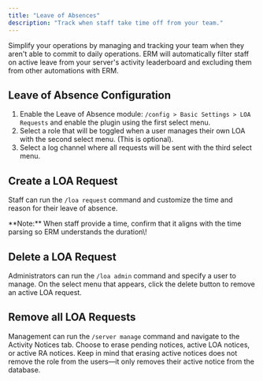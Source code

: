 ```yaml
---
title: "Leave of Absences"
description: "Track when staff take time off from your team."
---
```


Simplify your operations by managing and tracking your team when they aren't able to commit to daily operations. ERM will automatically filter staff on active leave from your server's activity leaderboard and excluding them from other automations with ERM.

## Leave of Absence Configuration

1. Enable the Leave of Absence module: `/config > Basic Settings > LOA Requests` and enable the plugin using the first select menu.
2. Select a role that will be toggled when a user manages their own LOA with the second select menu. (This is optional).
3. Select a log channel where all requests will be sent with the third select menu.

## Create a LOA Request

Staff can run the `/loa request` command and customize the time and reason for their leave of absence.

<Info>
  **Note:** When staff provide a time, confirm that it aligns with the time parsing so ERM understands the duration\!
</Info>

## Delete a LOA Request

Administrators can run the `/loa admin` command and specify a user to manage. On the select menu that appears, click the delete button to remove an active LOA request.

## Remove all LOA Requests

Management can run the `/server manage` command and navigate to the Activity Notices tab. Choose to erase pending notices, active LOA notices, or active RA notices. Keep in mind that erasing active notices does not remove the role from the users—it only removes their active notice from the database.